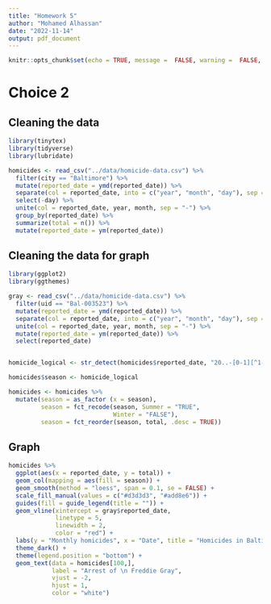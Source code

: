 ```yaml
---
title: "Homework 5"
author: "Mohamed Alhassan"
date: "2022-11-14"
output: pdf_document
---
```


```r
knitr::opts_chunk$set(echo = TRUE, message =  FALSE, warning =  FALSE, error = FALSE)
```


# Choice 2

## Cleaning the data

```r
library(tinytex)
library(tidyverse)
library(lubridate)

homicides <- read_csv("../data/homicide-data.csv") %>% 
  filter(city == "Baltimore") %>% 
  mutate(reported_date = ymd(reported_date)) %>% 
  separate(col = reported_date, into = c("year", "month", "day"), sep = "-") %>% 
  select(-day) %>%
  unite(col = reported_date, year, month, sep = "-") %>% 
  group_by(reported_date) %>% 
  summarize(total = n()) %>% 
  mutate(reported_date = ym(reported_date))
```

## Cleaning the data for graph

```r
library(ggplot2)
library(ggthemes)

gray <- read_csv("../data/homicide-data.csv") %>% 
  filter(uid == "Bal-003523") %>%
  mutate(reported_date = ymd(reported_date)) %>% 
  separate(col = reported_date, into = c("year", "month", "day"), sep = "-") %>% 
  unite(col = reported_date, year, month, sep = "-") %>% 
  mutate(reported_date = ym(reported_date)) %>% 
  select(reported_date) 


homicide_logical <- str_detect(homicides$reported_date, "20..-[0-1][^1-4]")

homicides$season <- homicide_logical

homicides <- homicides %>%
  mutate(season = as_factor (x = season),
         season = fct_recode(season, Summer = "TRUE",
                             Winter = "FALSE"),
         season = fct_reorder(season, total, .desc = TRUE))
```

## Graph

```r
homicides %>%
  ggplot(aes(x = reported_date, y = total)) +
  geom_col(mapping = aes(fill = season)) +
  geom_smooth(method = "loess", span = 0.1, se = FALSE) +
  scale_fill_manual(values = c("#d3d3d3", "#add8e6")) +
  guides(fill = guide_legend(title = "")) +
  geom_vline(xintercept = gray$reported_date,
             linetype = 5,
             linewidth = 2,
             color = "red") +
  labs(y = "Monthly homicides", x = "Date", title = "Homicides in Baltimore, MD") +
  theme_dark() +
  theme(legend.position = "bottom") +
  geom_text(data = homicides[100,],
            label = "Arrest of \n Freddie Gray",
            vjust = -2,
            hjust = 1,
            color = "white")
```

